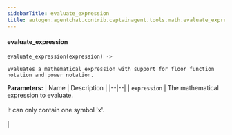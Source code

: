 ```yaml
---
sidebarTitle: evaluate_expression
title: autogen.agentchat.contrib.captainagent.tools.math.evaluate_expression.evaluate_expression
---
```


<code class="doc-symbol doc-symbol-heading doc-symbol-function"></code>
#### evaluate_expression

```python
evaluate_expression(expression) -> 
```

    Evaluates a mathematical expression with support for floor function notation and power notation.

<b>Parameters:</b>
| Name | Description |
|--|--|
| `expression` | The mathematical expression to evaluate.<br/><br/>It can only contain one symbol 'x'.<br/><br/> |

<br />